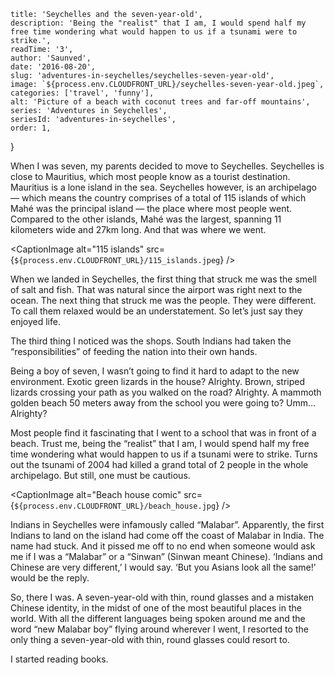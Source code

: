 
    title: 'Seychelles and the seven-year-old',
    description: 'Being the "realist" that I am, I would spend half my free time wondering what would happen to us if a tsunami were to strike.',
    readTime: '3',
    author: 'Saunved',
    date: '2016-08-20',
    slug: 'adventures-in-seychelles/seychelles-seven-year-old',
    image: `${process.env.CLOUDFRONT_URL}/seychelles-seven-year-old.jpeg`,
    categories: ['travel', 'funny'],
    alt: 'Picture of a beach with coconut trees and far-off mountains',
    series: 'Adventures in Seychelles',
    seriesId: 'adventures-in-seychelles',
    order: 1,
}


When I was seven, my parents decided to move to Seychelles. Seychelles is close to Mauritius, which most people know as a tourist destination. Mauritius is a lone island in the sea. Seychelles however, is an archipelago — which means the country comprises of a total of 115 islands of which Mahé was the principal island — the place where most people went.
Compared to the other islands, Mahé was the largest, spanning 11 kilometers wide and 27km long. And that was where we went.

<CaptionImage alt="115 islands" src={`${process.env.CLOUDFRONT_URL}/115_islands.jpeg`} />

When we landed in Seychelles, the first thing that struck me was the smell of salt and fish. That was natural since the airport was right next to the ocean. The next thing that struck me was the people. They were different. To call them relaxed would be an understatement. So let’s just say they enjoyed life.

The third thing I noticed was the shops. South Indians had taken the “responsibilities” of feeding the nation into their own hands.

Being a boy of seven, I wasn’t going to find it hard to adapt to the new environment.
Exotic green lizards in the house? Alrighty.
Brown, striped lizards crossing your path as you walked on the road? Alrighty.
A mammoth golden beach 50 meters away from the school you were going to? Umm…Alrighty?

Most people find it fascinating that I went to a school that was in front of a beach. Trust me, being the “realist” that I am, I would spend half my free time wondering what would happen to us if a tsunami were to strike. Turns out the tsunami of 2004 had killed a grand total of 2 people in the whole archipelago. But still, one must be cautious.

<CaptionImage alt="Beach house comic" src={`${process.env.CLOUDFRONT_URL}/beach_house.jpg`} />

Indians in Seychelles were infamously called “Malabar”. Apparently, the first Indians to land on the island had come off the coast of Malabar in India. The name had stuck. And it pissed me off to no end when someone would ask me if I was a “Malabar” or a “Sinwan” (Sinwan meant Chinese).
‘Indians and Chinese are very different,’ I would say.
‘But you Asians look all the same!’ would be the reply.

So, there I was. A seven-year-old with thin, round glasses and a mistaken Chinese identity, in the midst of one of the most beautiful places in the world. With all the different languages being spoken around me and the word “new Malabar boy” flying around wherever I went, I resorted to the only thing a seven-year-old with thin, round glasses could resort to.

I started reading books.